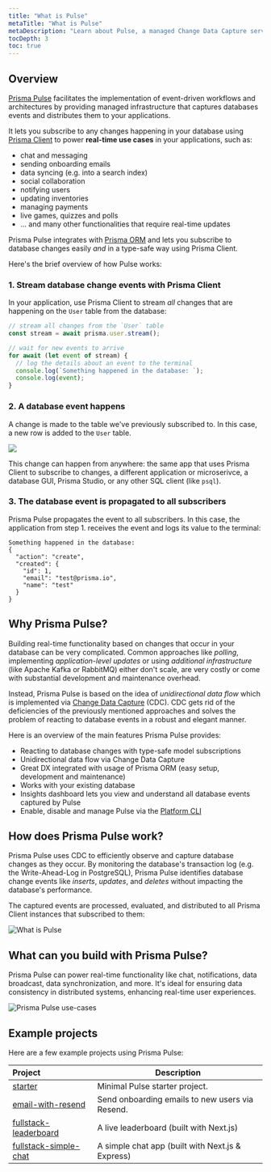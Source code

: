 ```yaml
---
title: "What is Pulse"
metaTitle: "What is Pulse"
metaDescription: "Learn about Pulse, a managed Change Data Capture service that lets you build real-time applications with ease."
tocDepth: 3
toc: true
---
```


## Overview

[Prisma Pulse](https://www.prisma.io/data-platform/pulse) facilitates the implementation of event-driven workflows and architectures by providing managed infrastructure that captures databases events and distributes them to your applications.

It lets you subscribe to any changes happening in your database using [Prisma Client](/orm/prisma-client) to power **real-time use cases** in your applications, such as:

- chat and messaging
- sending onboarding emails
- data syncing (e.g. into a search index)
- social collaboration
- notifying users
- updating inventories
- managing payments
- live games, quizzes and polls
- ... and many other functionalities that require real-time updates

Prisma Pulse integrates with [Prisma ORM](/orm) and lets you subscribe to database changes easily _and_ in a type-safe way using Prisma Client.

Here's the brief overview of how Pulse works:

### 1. Stream database change events with Prisma Client

In your application, use Prisma Client to stream _all_ changes that are happening on the `User` table from the database:

```ts
// stream all changes from the `User` table
const stream = await prisma.user.stream();

// wait for new events to arrive
for await (let event of stream) {
  // log the details about an event to the terminal
  console.log(`Something happened in the database: `);
  console.log(event);
}
```

### 2. A database event happens

A change is made to the table we've previously subscribed to. In this case, a new row is added to the `User` table.

![](/img/pulse/user-insert.png)

This change can happen from anywhere: the same app that uses Prisma Client to subscribe to changes, a different application or microserivce, a database GUI, Prisma Studio, or any other SQL client (like `psql`).

### 3. The database event is propagated to all subscribers

Prisma Pulse propagates the event to all subscribers. In this case, the application from step 1. receives the event and logs its value to the terminal:

```no-copy
Something happened in the database:
{
  "action": "create",
  "created": {
    "id": 1,
    "email": "test@prisma.io",
    "name": "test"
  }
}
```

## Why Prisma Pulse?

Building real-time functionality based on changes that occur in your database can be very complicated. Common approaches like _polling_, implementing _application-level updates_ or using _additional infrastructure_ (like Apache Kafka or RabbitMQ) either don't scale, are very costly or come with substantial development and maintenance overhead.

Instead, Prisma Pulse is based on the idea of _unidirectional data flow_ which is implemented via [Change Data Capture](https://en.wikipedia.org/wiki/Change_data_capture) (CDC). CDC gets rid of the deficiencies of the previously mentioned approaches and solves the problem of reacting to database events in a robust and elegant manner.

Here is an overview of the main features Prisma Pulse provides:

- Reacting to database changes with type-safe model subscriptions
- Unidirectional data flow via Change Data Capture
- Great DX integrated with usage of Prisma ORM (easy setup, development and maintenance)
- Works with your existing database
- Insights dashboard lets you view and understand all database events captured by Pulse
- Enable, disable and manage Pulse via the [Platform CLI](/platform/platform-cli/)

## How does Prisma Pulse work?

Prisma Pulse uses CDC to efficiently observe and capture database changes as they occur. By monitoring the database's transaction log (e.g. the Write-Ahead-Log in PostgreSQL), Prisma Pulse identifies database change events like _inserts_, _updates_, and _deletes_ without impacting the database's performance.

The captured events are processed, evaluated, and distributed to all Prisma Client instances that subscribed to them:

![What is Pulse](/img/pulse/unidirectional-data-flow.png)

## What can you build with Prisma Pulse?

Prisma Pulse can power real-time functionality like chat, notifications, data broadcast, data synchronization, and more. It's ideal for ensuring data consistency in distributed systems, enhancing real-time user experiences.

![Prisma Pulse use-cases](/img/pulse/pulse-usecase.png)

## Example projects

Here are a few example projects using Prisma Pulse:

| Project                                                                                                    | Description                                      |
| :--------------------------------------------------------------------------------------------------------- | ------------------------------------------------ |
| [starter](https://github.com/prisma/prisma-examples/tree/latest/pulse/starter)                             | Minimal Pulse starter project.                   |
| [email-with-resend](https://github.com/prisma/prisma-examples/tree/latest/pulse/email-with-resend)         | Send onboarding emails to new users via Resend.  |
| [fullstack-leaderboard](https://github.com/prisma/prisma-examples/tree/latest/pulse/fullstack-leaderboard) | A live leaderboard (built with Next.js)          |
| [fullstack-simple-chat](https://github.com/prisma/prisma-examples/tree/latest/pulse/fullstack-simple-chat) | A simple chat app (built with Next.js & Express) |
